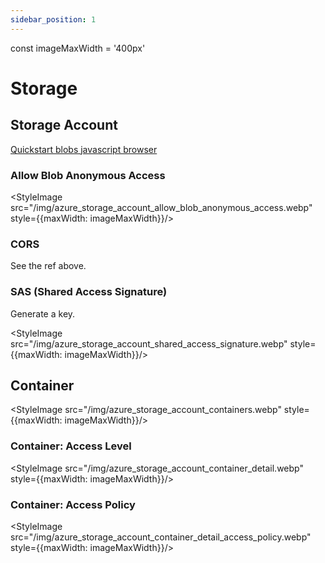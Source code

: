 ```yaml
---
sidebar_position: 1
---
```


const imageMaxWidth = '400px'

# Storage

## Storage Account

[Quickstart blobs javascript browser](https://learn.microsoft.com/en-us/azure/storage/blobs/quickstart-blobs-javascript-browser)

### Allow Blob Anonymous Access

<StyleImage src="/img/azure_storage_account_allow_blob_anonymous_access.webp" style={{maxWidth: imageMaxWidth}}/>

### CORS

See the ref above.

### SAS (Shared Access Signature)

Generate a key.

<StyleImage src="/img/azure_storage_account_shared_access_signature.webp" style={{maxWidth: imageMaxWidth}}/>

## Container

<StyleImage src="/img/azure_storage_account_containers.webp" style={{maxWidth: imageMaxWidth}}/>

### Container: Access Level

<StyleImage src="/img/azure_storage_account_container_detail.webp" style={{maxWidth: imageMaxWidth}}/>

### Container: Access Policy

<StyleImage src="/img/azure_storage_account_container_detail_access_policy.webp" style={{maxWidth: imageMaxWidth}}/>
